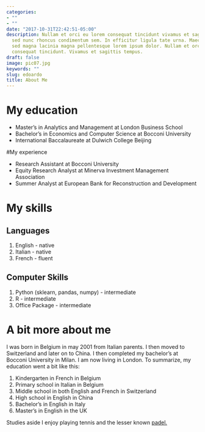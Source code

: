 ```yaml
---
categories:
- ""
- ""
date: "2017-10-31T22:42:51-05:00"
description: Nullam et orci eu lorem consequat tincidunt vivamus et sagittis magna
  sed nunc rhoncus condimentum sem. In efficitur ligula tate urna. Maecenas massa
  sed magna lacinia magna pellentesque lorem ipsum dolor. Nullam et orci eu lorem
  consequat tincidunt. Vivamus et sagittis tempus.
draft: false
image: pic07.jpg
keywords: ""
slug: edoardo
title: About Me
---
```


# My education

* Master's in Analytics and Management at London Business School
* Bachelor's in Economics and Computer Science at Bocconi University
* International Baccalaureate at Dulwich College Beijing


#My experience

* Research Assistant at Bocconi University
* Equity Research Analyst at Minerva Investment Management Association
* Summer Analyst at European Bank for Reconstruction and Development


# My skills

## Languages

1. English - native
2. Italian - native
3. French - fluent 


## Computer Skills

1. Python (sklearn, pandas, numpy) - intermediate
2. R - intermediate
3. Office Package - intermediate


# A bit more about me
I was born in Belgium in may 2001 from Italian parents. I then moved to Switzerland and later on to China. I then completed my bachelor's at Bocconi University in Milan. I am now living in London. To summarize, my education went a bit like this:

1. Kindergarten in French in Belgium
2. Primary school in Italian in Belgium
3. Middle school in both English and French in Switzerland
4. High school in English in China
5. Bachelor's in English in Italy
6. Master's in English in the UK

Studies aside I enjoy playing tennis and the lesser known [padel.](https://en.wikipedia.org/wiki/Padel_(sport))

